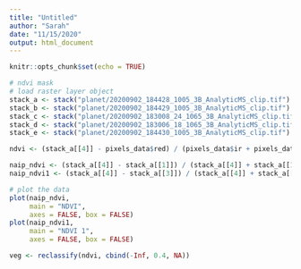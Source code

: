 ```yaml
---
title: "Untitled"
author: "Sarah"
date: "11/15/2020"
output: html_document
---
```


```r
knitr::opts_chunk$set(echo = TRUE)
```

```r
# ndvi mask
# load raster layer object
stack_a <- stack("planet/20200902_184428_1005_3B_AnalyticMS_clip.tif")
stack_b <- stack("planet/20200902_184429_1005_3B_AnalyticMS_clip.tif")
stack_c <- stack("planet/20200902_183008_24_1065_3B_AnalyticMS_clip.tif")
stack_d <- stack("planet/20200902_183006_18_1065_3B_AnalyticMS_clip.tif")
stack_e <- stack("planet/20200902_184430_1005_3B_AnalyticMS_clip.tif")

ndvi <- (stack_a[[4]] - pixels_data$red) / (pixels_data$ir + pixels_data$red)

naip_ndvi <- (stack_a[[4]] - stack_a[[1]]) / (stack_a[[4]] + stack_a[[1]])
naip_ndvi1 <- (stack_a[[4]] - stack_a[[3]]) / (stack_a[[4]] + stack_a[[3]])

# plot the data
plot(naip_ndvi,
     main = "NDVI",
     axes = FALSE, box = FALSE)
plot(naip_ndvi1,
     main = "NDVI 1",
     axes = FALSE, box = FALSE)

veg <- reclassify(ndvi, cbind(-Inf, 0.4, NA))
```

